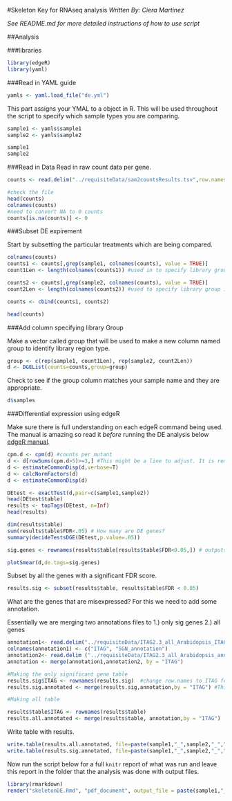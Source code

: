 #Skeleton Key for RNAseq analysis
*Written By: Ciera Martinez*

*See README.md for more detailed instructions of how to use script*
  
##Analysis

###libraries
```r
library(edgeR)
library(yaml)
```

###Read in YAML guide

```r
yamls <- yaml.load_file("de.yml")
```

This part assigns your YMAL to a object in R.  This will be used throughout the script to specify which sample types you are comparing. 

```r
sample1 <- yamls$sample1
sample2 <- yamls$sample2

sample1
sample2
```

###Read in Data
Read in raw count data per gene.

```r
counts <- read.delim("../requisiteData/sam2countsResults.tsv",row.names=1)

#check the file
head(counts)
colnames(counts)
#need to convert NA to 0 counts
counts[is.na(counts)] <- 0
```

###Subset DE expirement

Start by subsetting the particular treatments which are being compared. 

```r
colnames(counts)
counts1 <- counts[,grep(sample1, colnames(counts), value = TRUE)]
count1Len <- length(colnames(counts1)) #used in to specify library group in next step.

counts2 <- counts[,grep(sample2, colnames(counts), value = TRUE)]
count2Len <- length(colnames(counts2)) #used to specify library group in next step. 

counts <- cbind(counts1, counts2)

head(counts)
```

###Add column specifying library Group

Make a vector called group that will be used to make a new column named group to identify library region type. 

```r
group <- c(rep(sample1, count1Len), rep(sample2, count2Len))
d <- DGEList(counts=counts,group=group)
```

Check to see if the group column matches your sample name and they are appropriate.

```r
d$samples
```

###Differential expression using edgeR

Make sure there is full understanding on each edgeR command being used. The manual is amazing so read it *before* running the DE analysis below  [edgeR manual](http://www.bioconductor.org/packages/release/bioc/vignettes/edgeR/inst/doc/edgeRUsersGuide.pdf). 

```r
cpm.d <- cpm(d) #counts per mutant
d <- d[rowSums(cpm.d>5)>=3,] #This might be a line to adjust. It is removing genes with low counts. 
d <- estimateCommonDisp(d,verbose=T) 
d <- calcNormFactors(d)
d <- estimateCommonDisp(d)

DEtest <- exactTest(d,pair=c(sample1,sample2))
head(DEtest$table)
results <- topTags(DEtest, n=Inf)
head(results)

dim(results$table)
sum(results$table$FDR<.05) # How many are DE genes?
summary(decideTestsDGE(DEtest,p.value=.05))

sig.genes <- rownames(results$table[results$table$FDR<0.05,]) # outputs just significant gene names

plotSmear(d,de.tags=sig.genes)
```

Subset by all the genes with a significant FDR score.

```r
results.sig <- subset(results$table, results$table$FDR < 0.05)
```

What are the genes that are misexpressed?
For this we need to add some annotation.

Essentially we are merging two annotations files to 1.) only sig genes 2.) all genes
```r

annotation1<- read.delim("../requisiteData/ITAG2.3_all_Arabidopsis_ITAG_annotations.tsv", header=FALSE)  #Changed to the SGN human readable annotation
colnames(annotation1) <- c("ITAG", "SGN_annotation")
annotation2<- read.delim ("../requisiteData/ITAG2.3_all_Arabidopsis_annotated.tsv")
annotation <- merge(annotation1,annotation2, by = "ITAG")

#Making the only significant gene table
results.sig$ITAG <- rownames(results.sig)  #change row.names to ITAG for merging
results.sig.annotated <- merge(results.sig,annotation,by = "ITAG") #This is merging to only sig genes

#Making all table

results$table$ITAG <- rownames(results$table)
results.all.annotated <- merge(results$table, annotation,by = "ITAG")
```

Write table with results. 

```r
write.table(results.all.annotated, file=paste(sample1,"_",sample2,"_","DE_all.txt",sep=""),sep="\t",row.names=F)
write.table(results.sig.annotated, file=paste(sample1,"_",sample2,"_","DE_sig.txt",sep=""),sep="\t",row.names=F)
```

Now run the script below for a full `knitr` report of what was run and leave this report in the folder that the analysis was done with output files. 

```r
library(rmarkdown)
render("skeletonDE.Rmd", "pdf_document", output_file = paste(sample1,"_",sample2,"_","DE.pdf",sep=""))
```

